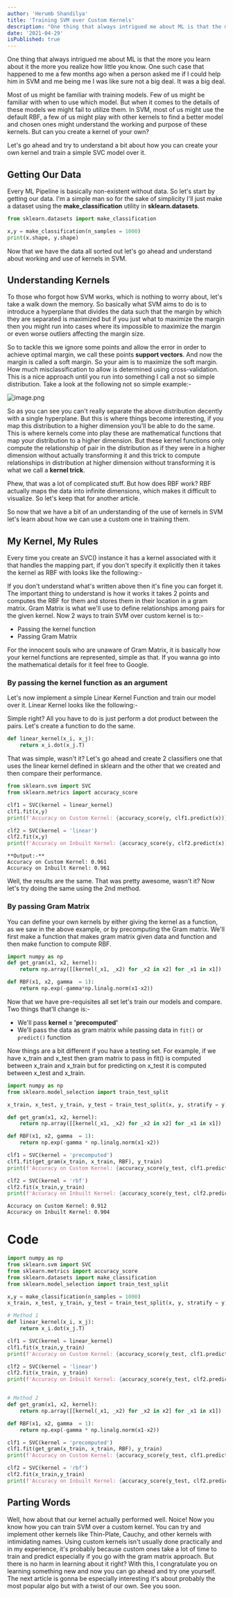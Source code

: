 ```yaml
---
author: 'Herumb Shandilya'
title: 'Training SVM over Custom Kernels'
description: "One thing that always intrigued me about ML is that the more you learn about it the more you realize how little you know. One such case that happened to me a few months ago when a person asked me if I could help him in SVM and me being me I was like sure not a big deal. It was a big deal."
date: '2021-04-29'
isPublished: true
---
```


One thing that always intrigued me about ML is that the more you learn about it the more you realize how little you know. One such case that happened to me a few months ago when a person asked me if I could help him in SVM and me being me I was like sure not a big deal. It was a big deal.

Most of us might be familiar with training models. Few of us might be familiar with when to use which model. But when it comes to the details of these models we might fail to utilize them. In SVM, most of us might use the default RBF, a few of us might play with other kernels to find a better model and chosen ones might understand the working and purpose of these kernels. But can you create a kernel of your own?

Let's go ahead and try to understand a bit about how you can create your own kernel and train a simple SVC model over it.

## Getting Our Data

Every ML Pipeline is basically non-existent without data. So let's start by getting our data. I'm a simple man so for the sake of simplicity I'll just make a dataset using the **make_classification** utility in **sklearn.datasets**.

```python
from sklearn.datasets import make_classification

x,y = make_classification(n_samples = 1000)
print(x.shape, y.shape)
``` 

Now that we have the data all sorted out let's go ahead and understand about working and use of kernels in SVM.

## Understanding Kernels

To those who forgot how SVM works, which is nothing to worry about, let's take a walk down the memory. So basically what SVM aims to do is to introduce a hyperplane that divides the data such that the margin by which they are separated is maximized but if you just what to maximize the margin then you might run into cases where its impossible to maximize the margin or even worse outliers affecting the margin size. 

So to tackle this we ignore some points and allow the error in order to achieve optimal margin, we call these points **support vectors**. And now the margin is called a soft margin. So your aim is to maximize the soft margin. How much misclassification to allow is determined using cross-validation. This is a nice approach until you run into something I call a not so simple distribution. Take a look at the following not so simple example:-

![image.png](https://cdn.hashnode.com/res/hashnode/image/upload/v1619549309926/PhcWAMCbK.png)

So as you can see you can't really separate the above distribution decently with a single hyperplane. But this is where things become interesting, if you map this distribution to a higher dimension you'll be able to do the same. This is where kernels come into play these are mathematical functions that map your distribution to a higher dimension. But these kernel functions only compute the relationship of pair in the distribution as if they were in a higher dimension without actually transforming it and this trick to compute relationships in distribution at higher dimension without transforming it is what we call a **kernel trick**.

Phew, that was a lot of complicated stuff. But how does RBF work? RBF actually maps the data into infinite dimensions, which makes it difficult to visualize. So let's keep that for another article.

So now that we have a bit of an understanding of the use of kernels in SVM let's learn about how we can use a custom one in training them. 

## My Kernel, My Rules
Every time you create an SVC() instance it has a kernel associated with it that handles the mapping part, if you don't specify it explicitly then it takes the kernel as RBF with looks like the following:-

<div className="w-full text-center mb-4">
    <InlineMath math="K(x_i,x_j) = e^{-{\gamma}||x_i-x_j||^2}      ,{\forall}{\gamma} > 0" />
</div>

<div className="w-full text-center">
    <InlineMath math="||x_i-x_j||{\space}is{\space}the{\space}euclidean{\space}distance{\space}between{\space}x_i{\space}and{\space}x_j" />
</div>

If you don't understand what's written above then it's fine you can forget it. The important thing to understand is how it works it takes 2 points and computes the RBF for them and stores them in their location in a gram matrix. Gram Matrix is what we'll use to define relationships among pairs for the given kernel. Now 2 ways to train SVM over custom kernel is to:-

- Passing the kernel function
- Passing Gram Matrix
 
For the innocent souls who are unaware of Gram Matrix, it is basically how your kernel functions are represented, simple as that. If you wanna go into the mathematical details for it feel free to Google. 

### By passing the kernel function as an argument

Let's now implement a simple Linear Kernel Function and train our model over it. Linear Kernel looks like the following:-

<div className="w-full text-center">
    <InlineMath math="K(x_i,x_j) = x_i.x_j" />
</div>

Simple right? All you have to do is just perform a dot product between the pairs. Let's create a function to do the same.

```python
def linear_kernel(x_i, x_j):
    return x_i.dot(x_j.T)
``` 

That was simple, wasn't it? Let's go ahead and create 2 classifiers one that uses the linear kernel defined in sklearn and the other that we created and then compare their performance. 

```python
from sklearn.svm import SVC
from sklearn.metrics import accuracy_score

clf1 = SVC(kernel = linear_kernel)
clf1.fit(x,y)
print(f'Accuracy on Custom Kernel: {accuracy_score(y, clf1.predict(x))}')

clf2 = SVC(kernel = 'linear')
clf2.fit(x,y)
print(f'Accuracy on Inbuilt Kernel: {accuracy_score(y, clf2.predict(x))}')
``` 
```text 
**Output:-**
Accuracy on Custom Kernel: 0.961
Accuracy on Inbuilt Kernel: 0.961
```

Well, the results are the same. That was pretty awesome, wasn't it? Now let's try doing the same using the 2nd method.

### By passing Gram Matrix
You can define your own kernels by either giving the kernel as a function, as we saw in the above example, or by precomputing the Gram matrix. We'll first make a function that makes gram matrix given data and function and then make function to compute RBF.


```python
import numpy as np
def get_gram(x1, x2, kernel):
    return np.array([[kernel(_x1, _x2) for _x2 in x2] for _x1 in x1])

def RBF(x1, x2, gamma  = 1):
    return np.exp(-gamma*np.linalg.norm(x1-x2))
``` 

Now that we have pre-requisites all set let's train our models and compare. Two things that'll change is:-
- We'll pass **kernel = 'precomputed'**
- We'll pass the data as gram matrix while passing data in `fit()` or `predict()` function

Now things are a bit different if you have a testing set. For example, if we have x_train and x_test then gram matrix to pass in fit() is computed between x_train and x_train but for predicting on x_test it is computed between x_test and x_train.


```python
import numpy as np
from sklearn.model_selection import train_test_split

x_train, x_test, y_train, y_test = train_test_split(x, y, stratify = y)

def get_gram(x1, x2, kernel):
    return np.array([[kernel(_x1, _x2) for _x2 in x2] for _x1 in x1])

def RBF(x1, x2, gamma  = 1):
    return np.exp(-gamma * np.linalg.norm(x1-x2))

clf1 = SVC(kernel = 'precomputed')
clf1.fit(get_gram(x_train, x_train, RBF), y_train)
print(f'Accuracy on Custom Kernel: {accuracy_score(y_test, clf1.predict(get_gram(x_test, x_train, RBF)))}')

clf2 = SVC(kernel = 'rbf')
clf2.fit(x_train,y_train)
print(f'Accuracy on Inbuilt Kernel: {accuracy_score(y_test, clf2.predict(x_test))}')
``` 
```text
Accuracy on Custom Kernel: 0.912
Accuracy on Inbuilt Kernel: 0.904
``` 

# Code
```python
import numpy as np
from sklearn.svm import SVC
from sklearn.metrics import accuracy_score
from sklearn.datasets import make_classification
from sklearn.model_selection import train_test_split

x,y = make_classification(n_samples = 1000)
x_train, x_test, y_train, y_test = train_test_split(x, y, stratify = y)

# Method 1
def linear_kernel(x_i, x_j):
    return x_i.dot(x_j.T)

clf1 = SVC(kernel = linear_kernel)
clf1.fit(x_train,y_train)
print(f'Accuracy on Custom Kernel: {accuracy_score(y_test, clf1.predict(x_test))}')

clf2 = SVC(kernel = 'linear')
clf2.fit(x_train, y_train)
print(f'Accuracy on Inbuilt Kernel: {accuracy_score(y_test, clf2.predict(x_test))}')


# Method 2
def get_gram(x1, x2, kernel):
    return np.array([[kernel(_x1, _x2) for _x2 in x2] for _x1 in x1])

def RBF(x1, x2, gamma  = 1):
    return np.exp(-gamma * np.linalg.norm(x1-x2))

clf1 = SVC(kernel = 'precomputed')
clf1.fit(get_gram(x_train, x_train, RBF), y_train)
print(f'Accuracy on Custom Kernel: {accuracy_score(y_test, clf1.predict(get_gram(x_test, x_train, RBF)))}')

clf2 = SVC(kernel = 'rbf')
clf2.fit(x_train,y_train)
print(f'Accuracy on Inbuilt Kernel: {accuracy_score(y_test, clf2.predict(x_test))}')

``` 


## Parting Words
Well, how about that our kernel actually performed well. Noice! Now you know how you can train SVM over a custom kernel. You can try and implement other kernels like Thin-Plate, Cauchy, and other kernels with intimidating names. Using custom kernels isn't usually done practically and in my experience, it's probably because custom ones take a lot of time to train and predict especially if you go with the gram matrix approach. But there is no harm in learning about it right? With this, I congratulate you on learning something new and now you can go ahead and try one yourself. The next article is gonna be especially interesting it's about probably the most popular algo but with a twist of our own. See you soon. 